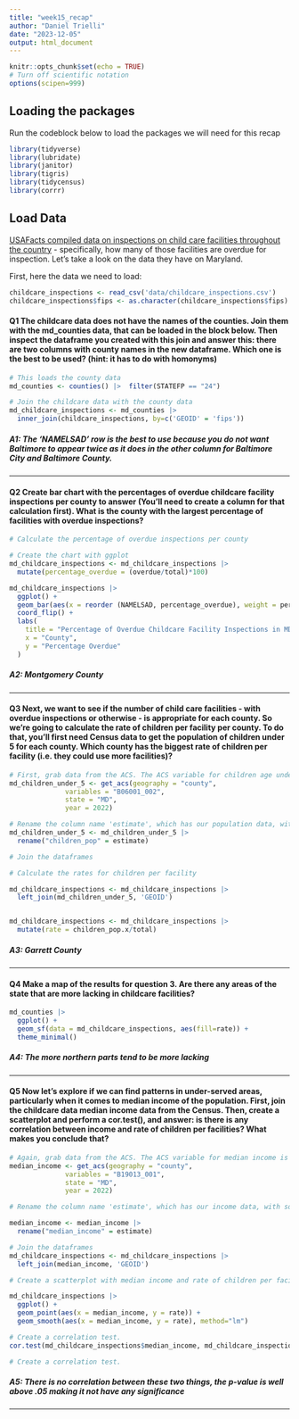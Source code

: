 ```yaml
---
title: "week15_recap"
author: "Daniel Trielli"
date: "2023-12-05"
output: html_document
---
```


```r
knitr::opts_chunk$set(echo = TRUE)
# Turn off scientific notation
options(scipen=999)
```

## Loading the packages

Run the codeblock below to load the packages we will need for this recap

```r
library(tidyverse)
library(lubridate)
library(janitor)
library(tigris)
library(tidycensus)
library(corrr)
```

## Load Data

[USAFacts compiled data on inspections on child care facilities throughout the country](https://usafacts.org/data-projects/childcare-inspections) - specifically, how many of those facilities are overdue for inspection. Let's take a look on the data they have on Maryland.

First, here the data we need to load:

```r
childcare_inspections <- read_csv('data/childcare_inspections.csv')
childcare_inspections$fips <- as.character(childcare_inspections$fips)
```

#### **Q1** The childcare data does not have the names of the counties. Join them with the md_counties data, that can be loaded in the block below. Then inspect the dataframe you created with this join and answer this: there are two columns with county names in the new dataframe. Which one is the best to be used? (hint: it has to do with homonyms)

```r
# This loads the county data
md_counties <- counties() |>  filter(STATEFP == "24")
```

```r
# Join the childcare data with the county data 
md_childcare_inspections <- md_counties |>
  inner_join(childcare_inspections, by=c('GEOID' = 'fips'))
```

##### A1: **The 'NAMELSAD' row is the best to use because you do not want Baltimore to appear twice as it does in the other column for Baltimore City and Baltimore County.**

------------------------------------------------------------------------

#### **Q2** Create bar chart with the percentages of overdue childcare facility inspections per county to answer (You'll need to create a column for that calculation first). What is the county with the largest percentage of facilities with overdue inspections?

```r
# Calculate the percentage of overdue inspections per county

# Create the chart with ggplot
md_childcare_inspections <- md_childcare_inspections |>
  mutate(percentage_overdue = (overdue/total)*100)

md_childcare_inspections |>
  ggplot() +
  geom_bar(aes(x = reorder (NAMELSAD, percentage_overdue), weight = percentage_overdue)) + 
  coord_flip() +
  labs(
    title = "Percentage of Overdue Childcare Facility Inspections in MD",
    x = "County",
    y = "Percentage Overdue"
  )
```

##### **A2: Montgomery County**

------------------------------------------------------------------------

#### **Q3** Next, we want to see if the number of child care facilities - with overdue inspections or otherwise - is appropriate for each county. So we're going to calculate the rate of children per facility per county. To do that, you'll first need Census data to get the population of children under 5 for each county. Which county has the biggest rate of children per facility (i.e. they could use more facilities)?

```r
# First, grab data from the ACS. The ACS variable for children age under 5 is B06001_002 We want 2022 data.
md_children_under_5 <- get_acs(geography = "county",
              variables = "B06001_002",
              state = "MD",
              year = 2022)
```

```r
# Rename the column name 'estimate', which has our population data, with something more useful, like 'children_pop'
md_children_under_5 <- md_children_under_5 |>
  rename("children_pop" = estimate)

```

```r
# Join the dataframes

# Calculate the rates for children per facility

md_childcare_inspections <- md_childcare_inspections |>
  left_join(md_children_under_5, 'GEOID')


md_childcare_inspections <- md_childcare_inspections |>
  mutate(rate = children_pop.x/total)
```

##### **A3: Garrett County**

------------------------------------------------------------------------

#### **Q4** Make a map of the results for question 3. Are there any areas of the state that are more lacking in childcare facilities?

```r
md_counties |>
  ggplot() +
  geom_sf(data = md_childcare_inspections, aes(fill=rate)) + 
  theme_minimal()
```

##### **A4**: The more northern parts tend to be more lacking

------------------------------------------------------------------------

#### **Q5** Now let's explore if we can find patterns in under-served areas, particularly when it comes to median income of the population. First, join the childcare data median income data from the Census. Then, create a scatterplot and perform a cor.test(), and answer: is there is any correlation between income and rate of children per facilities? What makes you conclude that?

```r
# Again, grab data from the ACS. The ACS variable for median income is B19013_001. We want 2022 data again.
median_income <- get_acs(geography = "county",
              variables = "B19013_001",
              state = "MD",
              year = 2022)
```

```r
# Rename the column name 'estimate', which has our income data, with something more useful, like 'median_income'

median_income <- median_income |>
  rename("median_income" = estimate)
```

```r
# Join the dataframes
md_childcare_inspections <- md_childcare_inspections |>
  left_join(median_income, 'GEOID')
```

```r
# Create a scatterplot with median income and rate of children per facility

md_childcare_inspections |>
  ggplot() +
  geom_point(aes(x = median_income, y = rate)) +
  geom_smooth(aes(x = median_income, y = rate), method="lm")

# Create a correlation test.
cor.test(md_childcare_inspections$median_income, md_childcare_inspections$rate)
```

```r
# Create a correlation test.

```

##### A5: There is no correlation between these two things, the p-value is well above .05 making it not have any significance

------------------------------------------------------------------------

